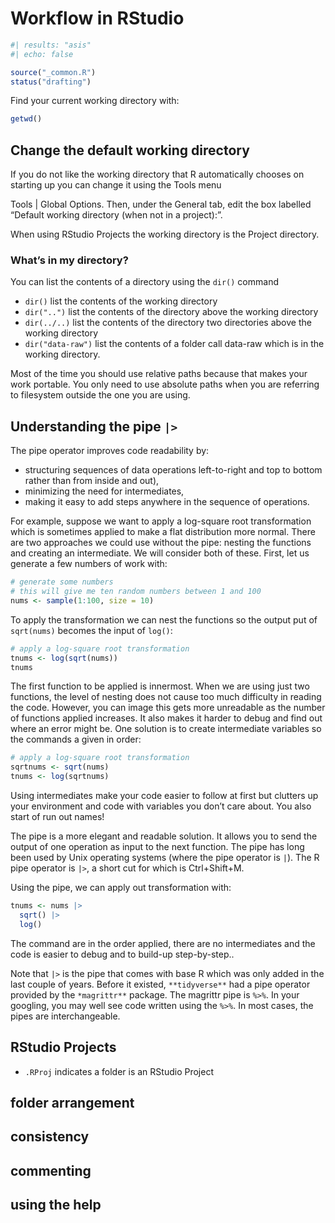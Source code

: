 # Workflow in RStudio
```r
#| results: "asis"
#| echo: false

source("_common.R")
status("drafting")
```





Find your current working directory with:

```r
getwd()
```



## Change the default working directory

If you do not like the working directory that R automatically chooses on starting up you can change it using the Tools menu

Tools | Global Options. Then, under the General tab, edit the box labelled "Default working directory (when not in a project):".

When using RStudio Projects the working directory is the Project directory.

### What's in my directory?

You can list the contents of a directory using the `dir()` command

-   `dir()` list the contents of the working directory
-   `dir("..")` list the contents of the directory above the working directory
-   `dir(../..)` list the contents of the directory two directories above the working directory
-   `dir("data-raw")` list the contents of a folder call data-raw which is in the working directory.


Most of the time you should use relative paths because that makes your work portable.
You only need to use absolute paths when you are referring to filesystem outside the one you are using.


## Understanding the pipe `|>`

The pipe operator improves code readability by:

-   structuring sequences of data operations left-to-right and top to bottom rather than from inside and out),
-   minimizing the need for intermediates,
-   making it easy to add steps anywhere in the sequence of operations.

For example, suppose we want to apply a log-square root transformation which is sometimes applied to make a flat distribution more normal. There are two approaches we could use without the pipe: nesting the functions and creating an intermediate. We will consider both of these. First, let us generate a few numbers of work with:

```r
# generate some numbers
# this will give me ten random numbers between 1 and 100
nums <- sample(1:100, size = 10)
```

To apply the transformation we can nest the functions so the output put of `sqrt(nums)` becomes the input of `log()`:

```r
# apply a log-square root transformation
tnums <- log(sqrt(nums))
tnums
```

The first function to be applied is innermost. When we are using just two functions, the level of nesting does not cause too much difficulty in reading the code. However, you can image this gets more unreadable as the number of functions applied increases. It also makes it harder to debug and find out where an error might be. One solution is to create intermediate variables so the commands a given in order:

```r
# apply a log-square root transformation
sqrtnums <- sqrt(nums)
tnums <- log(sqrtnums)
```

Using intermediates make your code easier to follow at first but clutters up your environment and code with variables you don't care about. You also start of run out names!

The pipe is a more elegant and readable solution. It allows you to send the output of one operation as input to the next function. The pipe has long been used by Unix operating systems (where the pipe operator is `|`). The R pipe operator is `|>`, a short cut for which is Ctrl+Shift+M.

Using the pipe, we can apply out transformation with:

```r
tnums <- nums |> 
  sqrt() |> 
  log()
```

The command are in the order applied, there are no intermediates and the code is easier to debug and to build-up step-by-step..

Note that `|>` is the pipe that comes with base R which was only added in the last couple of years. Before it existed, `**tidyverse**` had a pipe operator provided by the `*magrittr**` package. The magrittr pipe is `%>%`. In your googling, you may well see code written using the `%>%`. In most cases, the pipes are interchangeable.

## RStudio Projects

-   `.RProj` indicates a folder is an RStudio Project

## folder arrangement

## consistency

## commenting

## using the help
